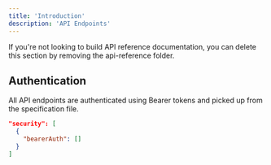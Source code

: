```yaml
---
title: 'Introduction'
description: 'API Endpoints'
---
```


<Note>
  If you're not looking to build API reference documentation, you can delete
  this section by removing the api-reference folder.
</Note>


## Authentication

All API endpoints are authenticated using Bearer tokens and picked up from the specification file.

```json
"security": [
  {
    "bearerAuth": []
  }
]
```
